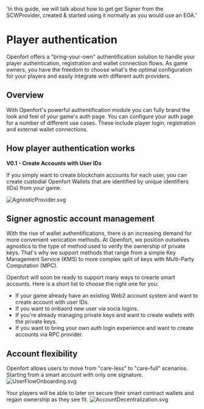   'In this guide, we will talk about how to get get Signer from the SCWProvider, created & started using it normally as you would use an EOA.'

# Player authentication

Openfort offers a "bring-your-own" authentification solution to handle your player authentication, registration and wallet connection flows.
As game owners, you have the freedom to choose what's the optimal configuration for your players and easily integrate with different auth providers.

## Overview

With Openfort's powerful authentification module you can fully brand the look and feel of your game's auth page. You can configure your auth page for a number of different use cases. These include player login, registration and external wallet connections.

## How player authentication works

<Note>
  <strong>V0.1 - Create Accounts with User IDs </strong>
</Note>

If you simply want to create blockchain accounts for each user, you can create custodial Openfort Wallets that are identified by unique identifiers (IDs) from your game.

![AgnosticProvider.svg](https://blog-cms.openfort.xyz/uploads/Agnostic_Provider_a34834ab91.svg)

## Signer agnostic account management

With the rise of wallet authentifications, there is an increasing demand for more convenient veriication methods. At Openfort,
we position outselves agnostics to the type of method used to verify the ownership of private keys. That's why we support methods that range from
a simple Key Management Service (KMS) to more complex split of keys with Multi-Party Computation (MPC).

Openfort will soon be ready to support many ways to crearte smart accounts. Here is a short list to choose the right one for you:

- If your game already have an existing Web2 account system and want to create account with user IDs.
- If you want to onbaord new user via socia logins.
- If you're already managing private keys and want to create wallets with the private keys.
- If you want to bring your own auth login experience and want to create accounts via RPC provider.

## Account flexibility

Openfort allows users to move from "care-less" to "care-full" scenarios. Starting from a smart account with only one signature.
![UserFlowOnboarding.svg](https://blog-cms.openfort.xyz/uploads/User_Flow_Onboarding_5eb02a5945.svg)

Your players will be able to later on secure their smart contract wallets and regain ownership as they see fit.
![AccountDecentralization.svg](https://blog-cms.openfort.xyz/uploads/Account_Decentralization_39a5c97ad7.svg)
